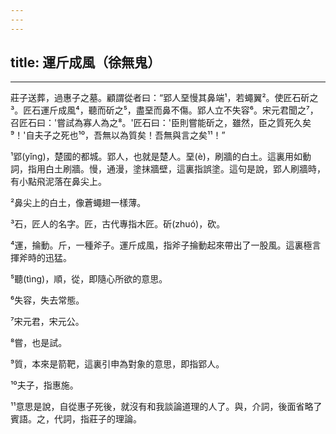 ```yaml
---
---
---
```

title: 運斤成風（徐無鬼）
---





--------------------

莊子送葬，過惠子之墓。顧謂從者曰：“郢人堊慢其鼻端¹，若蠅翼²。使匠石斫之³。匠石運斤成風⁴，聽而斫之⁵，盡堊而鼻不傷。郢人立不失容⁶。宋元君聞之⁷，召匠石曰：'嘗試為寡人為之⁸。'匠石曰：'臣則嘗能斫之，雖然，臣之質死久矣⁹！'自夫子之死也¹⁰，吾無以為質矣！吾無與言之矣¹¹！”

¹郢(yǐng)，楚國的都城。郢人，也就是楚人。堊(è)，刷牆的白土。這裏用如動詞，指用白土刷牆。慢，通漫，塗抹牆壁，這裏指誤塗。這句是說，郢人刷牆時，有小點飛泥落在鼻尖上。

²鼻尖上的白土，像蒼蠅翅一樣薄。

³石，匠人的名字。匠，古代專指木匠。斫(zhuó)，砍。

⁴運，掄動。斤，一種斧子。運斤成風，指斧子掄動起來帶出了一股風。這裏極言揮斧時的迅猛。

⁵聽(tìng)，順，從，即隨心所欲的意思。

⁶失容，失去常態。

⁷宋元君，宋元公。

⁸嘗，也是試。

⁹質，本來是箭靶，這裏引申為對象的意思，即指郢人。

¹⁰夫子，指惠施。

¹¹意思是說，自從惠子死後，就沒有和我談論道理的人了。與，介詞，後面省略了賓語。之，代詞，指莊子的理論。